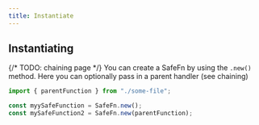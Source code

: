 ```yaml
---
title: Instantiate
---
```


## Instantiating

{/* TODO: chaining page */}
You can create a SafeFn by using the `.new()` method. Here you can optionally pass in a parent handler (see chaining)

```ts
import { parentFunction } from "./some-file";

const myySafeFunction = SafeFn.new();
const mySafeFunction2 = SafeFn.new(parentFunction);
```
